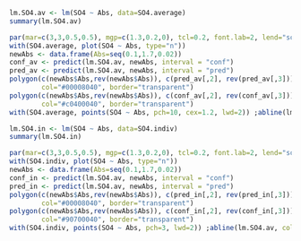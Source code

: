 
```r
lm.SO4.av <- lm(SO4 ~ Abs, data=SO4.average)
summary(lm.SO4.av)
```

```r
par(mar=c(3,3,0.5,0.5), mgp=c(1.3,0.2,0), tcl=0.2, font.lab=2, lend="square")
with(SO4.average, plot(SO4 ~ Abs, type="n"))
newAbs <- data.frame(Abs=seq(0.1,1.7,0.02))
conf_av <- predict(lm.SO4.av, newAbs, interval = "conf")
pred_av <- predict(lm.SO4.av, newAbs, interval = "pred")
polygon(c(newAbs$Abs,rev(newAbs$Abs)), c(pred_av[,2], rev(pred_av[,3])),
        col="#00008040", border="transparent")
polygon(c(newAbs$Abs,rev(newAbs$Abs)), c(conf_av[,2], rev(conf_av[,3])),
        col="#c0400040", border="transparent")
with(SO4.average, points(SO4 ~ Abs, pch=10, cex=1.2, lwd=2)) ;abline(lm.SO4.av, col=1)
```

```r
lm.SO4.in <- lm(SO4 ~ Abs, data=SO4.indiv)
summary(lm.SO4.in)

```

```r
par(mar=c(3,3,0.5,0.5), mgp=c(1.3,0.2,0), tcl=0.2, font.lab=2, lend="square")
with(SO4.indiv, plot(SO4 ~ Abs, type="n"))
newAbs <- data.frame(Abs=seq(0.1,1.7,0.02))
conf_in <- predict(lm.SO4.av, newAbs, interval = "conf")
pred_in <- predict(lm.SO4.av, newAbs, interval = "pred")
polygon(c(newAbs$Abs,rev(newAbs$Abs)), c(pred_in[,2], rev(pred_in[,3])),
        col="#00008040", border="transparent")
polygon(c(newAbs$Abs,rev(newAbs$Abs)), c(conf_in[,2], rev(conf_in[,3])),
        col="#90700040", border="transparent")
with(SO4.indiv, points(SO4 ~ Abs, pch=3, lwd=2)) ;abline(lm.SO4.av, col=1)
```

